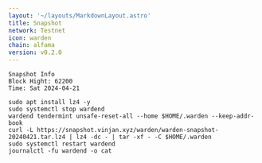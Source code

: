 ```yaml
---
layout: '~/layouts/MarkdownLayout.astro'
title: Snapshot
network: Testnet
icon: warden
chain: alfama
version: v0.2.0
---
```

```
Snapshot Info
Block Hight: 62200
Time: Sat 2024-04-21
```

```
sudo apt install lz4 -y
sudo systemctl stop wardend
wardend tendermint unsafe-reset-all --home $HOME/.warden --keep-addr-book
curl -L https://snapshot.vinjan.xyz/warden/warden-snapshot-20240421.tar.lz4 | lz4 -dc - | tar -xf - -C $HOME/.warden
sudo systemctl restart wardend
journalctl -fu wardend -o cat
```
